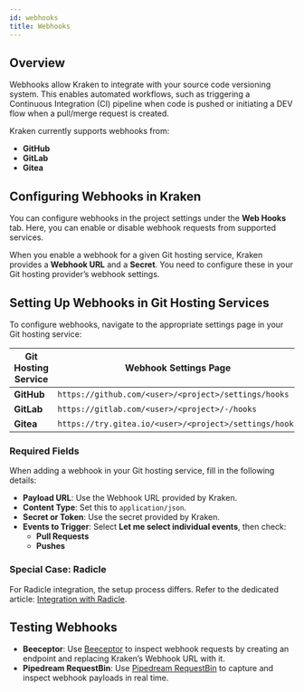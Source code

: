 ```yaml
---
id: webhooks
title: Webhooks
---
```



## Overview

Webhooks allow Kraken to integrate with your source code versioning system. This enables automated workflows, such as triggering a Continuous Integration (CI) pipeline when code is pushed or initiating a DEV flow when a pull/merge request is created.

Kraken currently supports webhooks from:

- **GitHub**
- **GitLab**
- **Gitea**

## Configuring Webhooks in Kraken

You can configure webhooks in the project settings under the **Web Hooks** tab. Here, you can enable or disable webhook requests from supported services.

<Screen img="screen-webhooks.png" />

When you enable a webhook for a given Git hosting service, Kraken provides a **Webhook URL** and a **Secret**. You need to configure these in your Git hosting provider’s webhook settings.

## Setting Up Webhooks in Git Hosting Services

To configure webhooks, navigate to the appropriate settings page in your Git hosting service:

| Git Hosting Service | Webhook Settings Page |
|---------------------|----------------------|
| **GitHub** | `https://github.com/<user>/<project>/settings/hooks` |
| **GitLab** | `https://gitlab.com/<user>/<project>/-/hooks` |
| **Gitea** | `https://try.gitea.io/<user>/<project>/settings/hooks` |

### Required Fields

When adding a webhook in your Git hosting service, fill in the following details:

- **Payload URL**: Use the Webhook URL provided by Kraken.
- **Content Type**: Set this to `application/json`.
- **Secret or Token**: Use the secret provided by Kraken.
- **Events to Trigger**: Select **Let me select individual events**, then check:
  - **Pull Requests**
  - **Pushes**

### Special Case: Radicle

For Radicle integration, the setup process differs. Refer to the dedicated article: [Integration with Radicle](/blog/integration-with-radicle).

## Testing Webhooks

- **Beeceptor**: Use [Beeceptor](https://beeceptor.com/) to inspect webhook requests by creating an endpoint and replacing Kraken’s Webhook URL with it.
- **Pipedream RequestBin**: Use [Pipedream RequestBin](https://pipedream.com/requestbin) to capture and inspect webhook payloads in real time.
